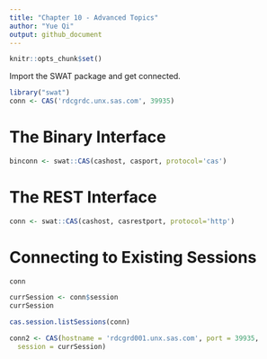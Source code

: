 ```yaml
---
title: "Chapter 10 - Advanced Topics"
author: "Yue Qi"
output: github_document
---
```


```r
knitr::opts_chunk$set()
```

Import the SWAT package and get connected.

```r
library("swat")
conn <- CAS('rdcgrdc.unx.sas.com', 39935)
```
# The Binary Interface
```r
binconn <- swat::CAS(cashost, casport, protocol='cas')
```

# The REST Interface
```r
conn <- swat::CAS(cashost, casrestport, protocol='http')
```

# Connecting to Existing Sessions
```r
conn
```
```r
currSession <- conn$session
currSession
```

```r
cas.session.listSessions(conn)
```

```r
conn2 <- CAS(hostname = 'rdcgrd001.unx.sas.com', port = 39935,
  session = currSession)

```
